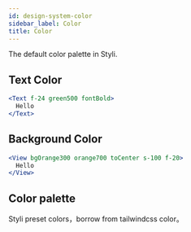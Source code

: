 ```yaml
---
id: design-system-color
sidebar_label: Color
title: Color
---
```



The default color palette in Styli.

## Text Color

```jsx live
<Text f-24 green500 fontBold>
  Hello
</Text>
```

## Background Color

```jsx live
<View bgOrange300 orange700 toCenter s-100 f-20>
  Hello
</View>
```

## Color palette

Styli preset colors，borrow from tailwindcss color。

<Colors />

